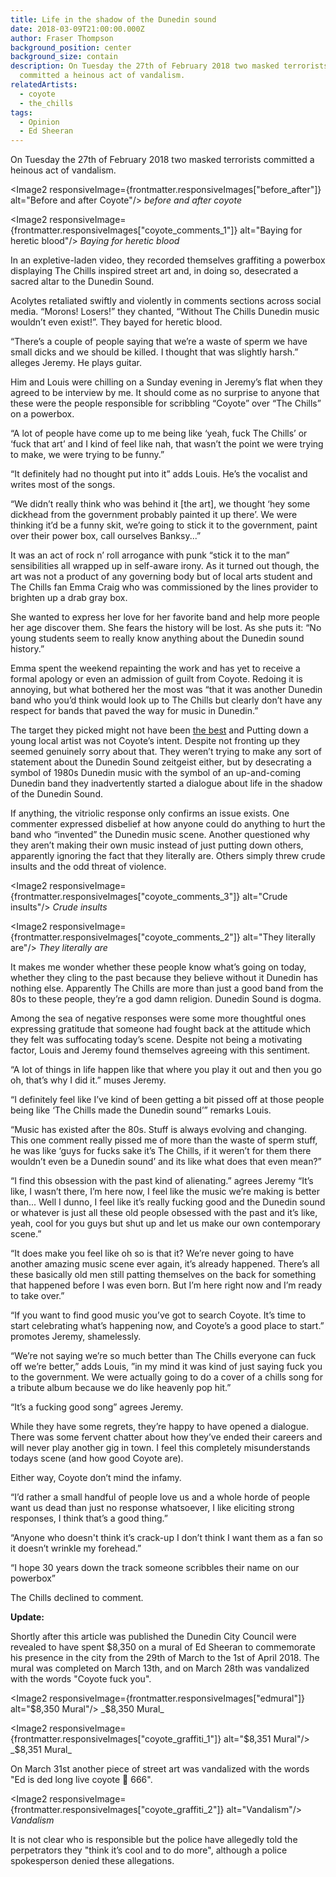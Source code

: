 ```yaml
---
title: Life in the shadow of the Dunedin sound
date: 2018-03-09T21:00:00.000Z
author: Fraser Thompson
background_position: center
background_size: contain
description: On Tuesday the 27th of February 2018 two masked terrorists
  committed a heinous act of vandalism.
relatedArtists:
  - coyote
  - the_chills
tags:
  - Opinion
  - Ed Sheeran
---
```



On Tuesday the 27th of February 2018 two masked terrorists committed a heinous act of vandalism.

<Image2 responsiveImage={frontmatter.responsiveImages["before_after"]} alt="Before and after Coyote"/>
_before and after coyote_

<Image2 responsiveImage={frontmatter.responsiveImages["coyote_comments_1"]} alt="Baying for heretic blood"/>
_Baying for heretic blood_

In an expletive-laden video, they recorded themselves graffiting a powerbox displaying The Chills inspired street art and, in doing so, desecrated a sacred altar to the Dunedin Sound.

Acolytes retaliated swiftly and violently in comments sections across social media. “Morons! Losers!” they chanted, “Without The Chills Dunedin music wouldn’t even exist!”. They bayed for heretic blood.

“There’s a couple of people saying that we’re a waste of sperm we have small dicks and we should be killed. I thought that was slightly harsh.” alleges Jeremy. He plays guitar.

Him and Louis were chilling on a Sunday evening in Jeremy’s flat when they agreed to be interview by me. It should come as no surprise to anyone that these were the people responsible for scribbling “Coyote” over “The Chills” on a powerbox.

“A lot of people have come up to me being like ‘yeah, fuck The Chills’ or ‘fuck that art’ and I kind of feel like nah, that wasn’t the point we were trying to make, we were trying to be funny.”

“It definitely had no thought put into it” adds Louis. He’s the vocalist and writes most of the songs.

“We didn’t really think who was behind it [the art], we thought ‘hey some dickhead from the government probably painted it up there’. We were thinking it’d be a funny skit, we’re going to stick it to the government, paint over their power box, call ourselves Banksy...”

It was an act of rock n’ roll arrogance with punk “stick it to the man” sensibilities all wrapped up in self-aware irony. As it turned out though, the art was not a product of any governing body but of local arts student and The Chills fan Emma Craig who was commissioned by the lines provider to brighten up a drab gray box.

She wanted to express her love for her favorite band and help more people her age discover them. She fears the history will be lost. As she puts it: “No young students seem to really know anything about the Dunedin sound history.”

Emma spent the weekend repainting the work and has yet to receive a formal apology or even an admission of guilt from Coyote. Redoing it is annoying, but what bothered her the most was “that it was another Dunedin band who you’d think would look up to The Chills but clearly don’t have any respect for bands that paved the way for music in Dunedin.”

The target they picked might not have been [the best](https://www.odt.co.nz/news/dunedin/dunedin-painting-town-ed) and Putting down a young local artist was not Coyote’s intent. Despite not fronting up they seemed genuinely sorry about that. They weren’t trying to make any sort of statement about the Dunedin Sound zeitgeist either, but by desecrating a symbol of 1980s Dunedin music with the symbol of an up-and-coming Dunedin band they inadvertently started a dialogue about life in the shadow of the Dunedin Sound.

If anything, the vitriolic response only confirms an issue exists. One commenter expressed disbelief at how anyone could do anything to hurt the band who “invented” the Dunedin music scene. Another questioned why they aren’t making their own music instead of just putting down others, apparently ignoring the fact that they literally are. Others simply threw crude insults and the odd threat of violence.

<Image2 responsiveImage={frontmatter.responsiveImages["coyote_comments_3"]} alt="Crude insults"/>
_Crude insults_

<Image2 responsiveImage={frontmatter.responsiveImages["coyote_comments_2"]} alt="They literally are"/>
_They literally are_

It makes me wonder whether these people know what’s going on today, whether they cling to the past because they believe without it Dunedin has nothing else. Apparently The Chills are more than just a good band from the 80s to these people, they’re a god damn religion. Dunedin Sound is dogma.

Among the sea of negative responses were some more thoughtful ones expressing gratitude that someone had fought back at the attitude which they felt was suffocating today’s scene. Despite not being a motivating factor, Louis and Jeremy found themselves agreeing with this sentiment.

“A lot of things in life happen like that where you play it out and then you go oh, that’s why I did it.” muses Jeremy.

“I definitely feel like I’ve kind of been getting a bit pissed off at those people being like ‘The Chills made the Dunedin sound’” remarks Louis.

“Music has existed after the 80s. Stuff is always evolving and changing. This one comment really pissed me of more than the waste of sperm stuff, he was like ‘guys for fucks sake it’s The Chills, if it weren’t for them there wouldn’t even be a Dunedin sound’ and its like what does that even mean?”

“I find this obsession with the past kind of alienating.” agrees Jeremy “It’s like, I wasn’t there, I’m here now, I feel like the music we’re making is better than... Well I dunno, I feel like it’s really fucking good and the Dunedin sound or whatever is just all these old people obsessed with the past and it’s like, yeah, cool for you guys but shut up and let us make our own contemporary scene.”

“It does make you feel like oh so is that it? We’re never going to have another amazing music scene ever again, it’s already happened. There’s all these basically old men still patting themselves on the back for something that happened before I was even born. But I’m here right now and I’m ready to take over.”

“If you want to find good music you’ve got to search Coyote. It’s time to start celebrating what’s happening now, and Coyote’s a good place to start.” promotes Jeremy, shamelessly.

“We’re not saying we’re so much better than The Chills everyone can fuck off we’re better,” adds Louis, ”in my mind it was kind of just saying fuck you to the government. We were actually going to do a cover of a chills song for a tribute album because we do like heavenly pop hit.”

“It’s a fucking good song” agrees Jeremy.

While they have some regrets, they’re happy to have opened a dialogue. There was some fervent chatter about how they’ve ended their careers and will never play another gig in town. I feel this completely misunderstands todays scene (and how good Coyote are).

Either way, Coyote don’t mind the infamy.

“I’d rather a small handful of people love us and a whole horde of people want us dead than just no response whatsoever, I like eliciting strong responses, I think that’s a good thing.”

“Anyone who doesn't think it’s crack-up I don’t think I want them as a fan so it doesn’t wrinkle my forehead.”

“I hope 30 years down the track someone scribbles their name on our powerbox”

The Chills declined to comment.

**Update:**

Shortly after this article was published the Dunedin City Council were revealed to have spent $8,350 on a mural of Ed Sheeran to commemorate his presence in the city from the 29th of March to the 1st of April 2018. The mural was completed on March 13th, and on March 28th was vandalized with the words "Coyote fuck you".

<Image2 responsiveImage={frontmatter.responsiveImages["edmural"]} alt="$8,350 Mural"/>
_$8,350 Mural_

<Image2 responsiveImage={frontmatter.responsiveImages["coyote_graffiti_1"]} alt="$8,351 Mural"/>
_$8,351 Mural_

On March 31st another piece of street art was vandalized with the words "Ed is ded long live coyote 🤘 666".

<Image2 responsiveImage={frontmatter.responsiveImages["coyote_graffiti_2"]} alt="Vandalism"/>
_Vandalism_

It is not clear who is responsible but the police have allegedly told the perpetrators they "think it’s cool and to do more", although a police spokesperson denied these allegations.
